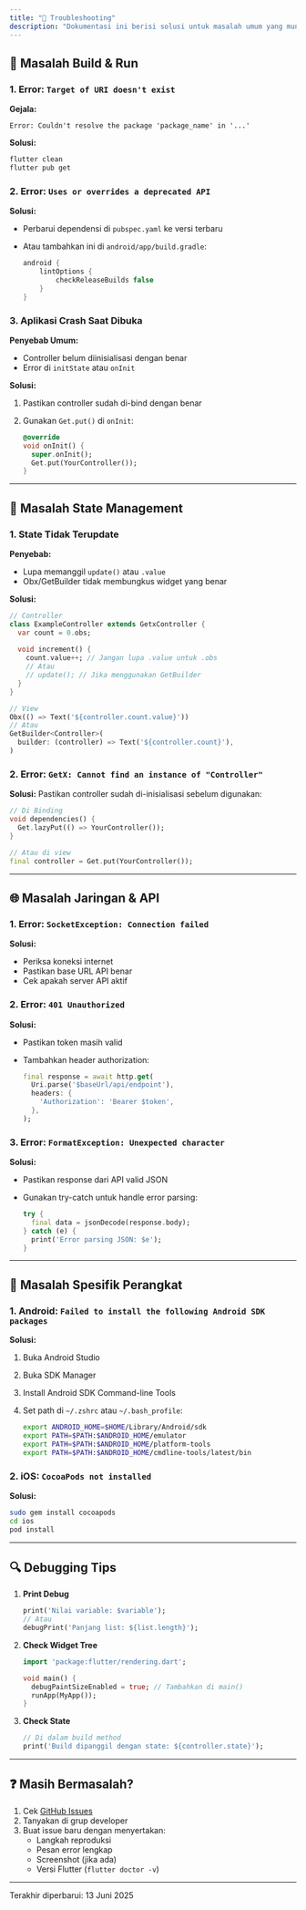 ```yaml
---
title: "🔧 Troubleshooting"
description: "Dokumentasi ini berisi solusi untuk masalah umum yang mungkin dihadapi selama pengembangan atau penggunaan aplikasi Maqdis Connect."
---
```



## 🚀 Masalah Build & Run

### 1. Error: `Target of URI doesn't exist`

**Gejala:**

```
Error: Couldn't resolve the package 'package_name' in '...'
```

**Solusi:**

```bash
flutter clean
flutter pub get
```

### 2. Error: `Uses or overrides a deprecated API`

**Solusi:**

- Perbarui dependensi di `pubspec.yaml` ke versi terbaru
- Atau tambahkan ini di `android/app/build.gradle`:

  ```gradle
  android {
      lintOptions {
          checkReleaseBuilds false
      }
  }
  ```

### 3. Aplikasi Crash Saat Dibuka

**Penyebab Umum:**

- Controller belum diinisialisasi dengan benar
- Error di `initState` atau `onInit`

**Solusi:**

1. Pastikan controller sudah di-bind dengan benar
2. Gunakan `Get.put()` di `onInit`:

   ```dart
   @override
   void onInit() {
     super.onInit();
     Get.put(YourController());
   }
   ```

---

## 🔄 Masalah State Management

### 1. State Tidak Terupdate

**Penyebab:**

- Lupa memanggil `update()` atau `.value`
- Obx/GetBuilder tidak membungkus widget yang benar

**Solusi:**

```dart
// Controller
class ExampleController extends GetxController {
  var count = 0.obs;
  
  void increment() {
    count.value++; // Jangan lupa .value untuk .obs
    // Atau
    // update(); // Jika menggunakan GetBuilder
  }
}

// View
Obx(() => Text('${controller.count.value}'))
// Atau
GetBuilder<Controller>(
  builder: (controller) => Text('${controller.count}'),
)
```

### 2. Error: `GetX: Cannot find an instance of "Controller"`

**Solusi:**
Pastikan controller sudah di-inisialisasi sebelum digunakan:

```dart
// Di Binding
void dependencies() {
  Get.lazyPut(() => YourController());
}

// Atau di view
final controller = Get.put(YourController());
```

---

## 🌐 Masalah Jaringan & API

### 1. Error: `SocketException: Connection failed`

**Solusi:**

- Periksa koneksi internet
- Pastikan base URL API benar
- Cek apakah server API aktif

### 2. Error: `401 Unauthorized`

**Solusi:**

- Pastikan token masih valid
- Tambahkan header authorization:

  ```dart
  final response = await http.get(
    Uri.parse('$baseUrl/api/endpoint'),
    headers: {
      'Authorization': 'Bearer $token',
    },
  );
  ```

### 3. Error: `FormatException: Unexpected character`

**Solusi:**

- Pastikan response dari API valid JSON
- Gunakan try-catch untuk handle error parsing:

  ```dart
  try {
    final data = jsonDecode(response.body);
  } catch (e) {
    print('Error parsing JSON: $e');
  }
  ```

---

## 📱 Masalah Spesifik Perangkat

### 1. Android: `Failed to install the following Android SDK packages`

**Solusi:**

1. Buka Android Studio
2. Buka SDK Manager
3. Install Android SDK Command-line Tools
4. Set path di `~/.zshrc` atau `~/.bash_profile`:

   ```bash
   export ANDROID_HOME=$HOME/Library/Android/sdk
   export PATH=$PATH:$ANDROID_HOME/emulator
   export PATH=$PATH:$ANDROID_HOME/platform-tools
   export PATH=$PATH:$ANDROID_HOME/cmdline-tools/latest/bin
   ```

### 2. iOS: `CocoaPods not installed`

**Solusi:**

```bash
sudo gem install cocoapods
cd ios
pod install
```

---

## 🔍 Debugging Tips

1. **Print Debug**

   ```dart
   print('Nilai variable: $variable');
   // Atau
   debugPrint('Panjang list: ${list.length}');
   ```
2. **Check Widget Tree**

   ```dart
   import 'package:flutter/rendering.dart';
   
   void main() {
     debugPaintSizeEnabled = true; // Tambahkan di main()
     runApp(MyApp());
   }
   ```
3. **Check State**

   ```dart
   // Di dalam build method
   print('Build dipanggil dengan state: ${controller.state}');
   ```

---

## ❓ Masih Bermasalah?

1. Cek [GitHub Issues](https://github.com/your-repo/issues)
2. Tanyakan di grup developer
3. Buat issue baru dengan menyertakan:
   - Langkah reproduksi
   - Pesan error lengkap
   - Screenshot (jika ada)
   - Versi Flutter (`flutter doctor -v`)

---

Terakhir diperbarui: 13 Juni 2025